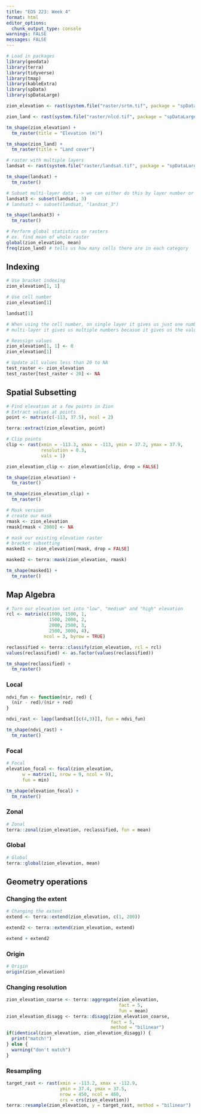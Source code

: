 ```yaml
---
title: "EDS 223: Week 4"
format: html
editor_options: 
  chunk_output_type: console
warnings: FALSE
messages: FALSE
---
```


```r
# Load in packages
library(geodata)
library(terra)
library(tidyverse)
library(tmap)
library(kableExtra)
library(spData)
library(spDataLarge)
```

```r
zion_elevation <- rast(system.file("raster/srtm.tif", package = "spDataLarge"))

zion_land <- rast(system.file("raster/nlcd.tif", package = "spDataLarge"))
```

```r
tm_shape(zion_elevation) +
  tm_raster(title = "Elevation (m)")

tm_shape(zion_land) +
  tm_raster(title = "Land cover")
```

```r
# raster with multiple layers
landsat <- rast(system.file("raster/landsat.tif", package = "spDataLarge"))
```

```r
tm_shape(landsat) +
  tm_raster()
```

```r
# Subset multi-layer data --> we can either do this by layer number or name
landsat3 <- subset(landsat, 3)
# landsat3 <- subset(landsat, "landsat_3")
```

```r
tm_shape(landsat3) +
  tm_raster()
```

```r
# Perform global statistics on rasters 
# ex. find mean of whole raster
global(zion_elevation, mean)
freq(zion_land) # tells us how many cells there are in each category
```

## Indexing

```r
# Use bracket indexing
zion_elevation[1, 1]

# Use cell number
zion_elevation[1]

landsat[1]

# When using the cell number, on single layer it gives us just one number, but on 
# multi-layer it gives us multiple numbers becasue it gives us the value in each layer (here there are 4)

# Reassign values
zion_elevation[1, 1] <- 0
zion_elevation[1]

# Update all values less than 20 to NA
test_raster <- zion_elevation
test_raster[test_raster < 20] <- NA
```

## Spatial Subsetting 

```r
# Find elevation at a few points in Zion
# Extract values at points
point <- matrix(c(-113, 37.5), ncol = 2)

terra::extract(zion_elevation, point)
```

```r
# Clip points
clip <- rast(xmin = -113.3, xmax = -113, ymin = 37.2, ymax = 37.9,
             resolution = 0.3,
             vals = 1)

zion_elevation_clip <- zion_elevation[clip, drop = FALSE]
```

```r
tm_shape(zion_elevation) +
  tm_raster()

tm_shape(zion_elevation_clip) +
  tm_raster()
```

```r
# Mask version
# create our mask
rmask <- zion_elevation
rmask[rmask < 2000] <- NA

# mask our existing elevation raster
# bracket subsetting
masked1 <- zion_elevation[rmask, drop = FALSE]

masked2 <- terra::mask(zion_elevation, rmask)
```

```r
tm_shape(masked1) +
  tm_raster()
```

## Map Algebra

```r
# Turn our elevation set into "low", "medium" and "high" elevation
rcl <- matrix(c(1000, 1500, 1,
                1500, 2000, 2,
                2000, 2500, 3,
                2500, 3000, 4),
              ncol = 3, byrow = TRUE)

reclassified <- terra::classify(zion_elevation, rcl = rcl)
values(reclassified) <- as.factor(values(reclassified))

tm_shape(reclassified) +
  tm_raster()
```

### Local
```r
ndvi_fun <- function(nir, red) {
  (nir - red)/(nir + red)
}

ndvi_rast <- lapp(landsat[[c(4,3)]], fun = ndvi_fun)

tm_shape(ndvi_rast) +
  tm_raster()
```

### Focal
```r
# Focal
elevation_focal <- focal(zion_elevation,
      w = matrix(1, nrow = 9, ncol = 9),
      fun = min)
```

```r
tm_shape(elevation_focal) +
  tm_raster()
```

### Zonal
```r
# Zonal
terra::zonal(zion_elevation, reclassified, fun = mean)
```
### Global
```r
# Global
terra::global(zion_elevation, mean)
```

## Geometry operations
### Changing the extent
```r
# Changing the extent
extend <- terra::extend(zion_elevation, c(1, 200))

extend2 <- terra::extend(zion_elevation, extend)

extend + extend2
```

### Origin
```r
# Origin
origin(zion_elevation)
```

### Changing resolution
```r
zion_elevation_coarse <- terra::aggregate(zion_elevation,
                                          fact = 5,
                                          fun = mean)
zion_elevation_disagg <- terra::disagg(zion_elevation_coarse,
                                       fact = 5,
                                       method = "bilinear")
if(identical(zion_elevation, zion_elevation_disagg)) {
  print("match!")
} else {
  warning("don't match")
}
```

### Resampling
```r
target_rast <- rast(xmin = -113.2, xmax = -112.9,
                    ymin = 37.4, ymax = 37.5,
                    nrow = 450, ncol = 460,
                    crs = crs(zion_elevation))
terra::resample(zion_elevation, y = target_rast, method = "bilinear")
```



